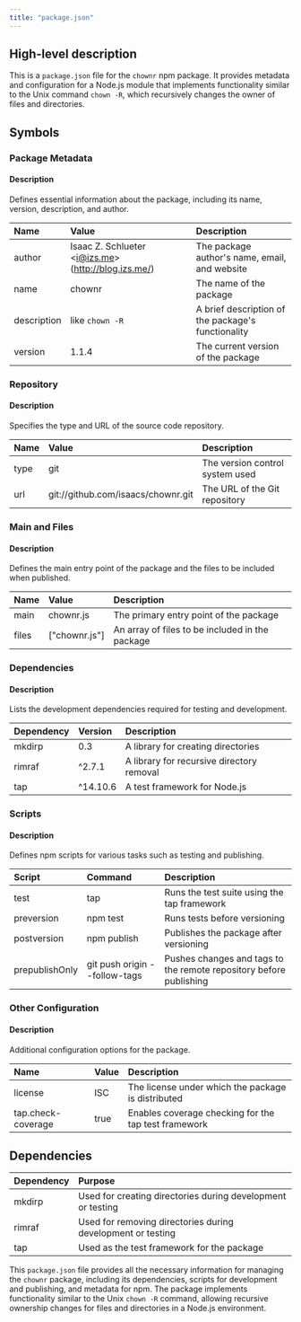 ```yaml
---
title: "package.json"
---
```


## High-level description
This is a `package.json` file for the `chownr` npm package. It provides metadata and configuration for a Node.js module that implements functionality similar to the Unix command `chown -R`, which recursively changes the owner of files and directories.

## Symbols

### Package Metadata
#### Description
Defines essential information about the package, including its name, version, description, and author.

| Name | Value | Description |
|:-----|:------|:------------|
| author | Isaac Z. Schlueter &lt;i@izs.me&gt; (http://blog.izs.me/) | The package author's name, email, and website |
| name | chownr | The name of the package |
| description | like `chown -R` | A brief description of the package's functionality |
| version | 1.1.4 | The current version of the package |

### Repository
#### Description
Specifies the type and URL of the source code repository.

| Name | Value | Description |
|:-----|:------|:------------|
| type | git | The version control system used |
| url | git://github.com/isaacs/chownr.git | The URL of the Git repository |

### Main and Files
#### Description
Defines the main entry point of the package and the files to be included when published.

| Name | Value | Description |
|:-----|:------|:------------|
| main | chownr.js | The primary entry point of the package |
| files | ["chownr.js"] | An array of files to be included in the package |

### Dependencies
#### Description
Lists the development dependencies required for testing and development.

| Dependency | Version | Description |
|:-----------|:--------|:------------|
| mkdirp | 0.3 | A library for creating directories |
| rimraf | ^2.7.1 | A library for recursive directory removal |
| tap | ^14.10.6 | A test framework for Node.js |

### Scripts
#### Description
Defines npm scripts for various tasks such as testing and publishing.

| Script | Command | Description |
|:-------|:--------|:------------|
| test | tap | Runs the test suite using the tap framework |
| preversion | npm test | Runs tests before versioning |
| postversion | npm publish | Publishes the package after versioning |
| prepublishOnly | git push origin --follow-tags | Pushes changes and tags to the remote repository before publishing |

### Other Configuration
#### Description
Additional configuration options for the package.

| Name | Value | Description |
|:-----|:------|:------------|
| license | ISC | The license under which the package is distributed |
| tap.check-coverage | true | Enables coverage checking for the tap test framework |

## Dependencies
| Dependency | Purpose |
|:-----------|:--------|
| mkdirp | Used for creating directories during development or testing |
| rimraf | Used for removing directories during development or testing |
| tap | Used as the test framework for the package |

This `package.json` file provides all the necessary information for managing the `chownr` package, including its dependencies, scripts for development and publishing, and metadata for npm. The package implements functionality similar to the Unix `chown -R` command, allowing recursive ownership changes for files and directories in a Node.js environment.